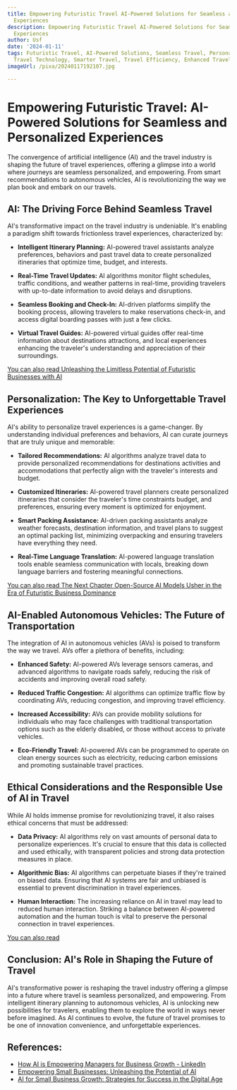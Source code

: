 ```yaml
---
title: Empowering Futuristic Travel AI-Powered Solutions for Seamless and Personalized
  Experiences
description: Empowering Futuristic Travel AI-Powered Solutions for Seamless and Personalized
  Experiences
author: Usf
date: '2024-01-11'
tags: Futuristic Travel, AI-Powered Solutions, Seamless Travel, Personalized Travel,
  Travel Technology, Smarter Travel, Travel Efficiency, Enhanced Travel Experience
imageUrl: /pixa/20240117192107.jpg

---
```

# Empowering Futuristic Travel: AI-Powered Solutions  for Seamless and Personalized Experiences

The convergence of  artificial intelligence (AI) and the travel industry is shaping the future of travel  experiences, offering a glimpse into a world  where journeys  are seamless personalized, and empowering. From smart recommendations to autonomous vehicles,  AI is revolutionizing the way we plan book and  embark on our travels.

## AI: The Driving Force Behind Seamless Travel

AI's transformative impact  on the travel industry is undeniable. It's enabling  a  paradigm shift towards frictionless travel experiences, characterized by:

- **Intelligent Itinerary Planning:** AI-powered travel assistants analyze preferences, behaviors and past travel data to create personalized itineraries that optimize time,  budget, and interests.

- **Real-Time Travel Updates:** AI algorithms monitor flight schedules, traffic conditions, and weather patterns in real-time, providing travelers with up-to-date information to avoid delays and disruptions.

- **Seamless Booking and Check-In:** AI-driven platforms simplify the booking process, allowing travelers to make reservations check-in, and access digital boarding passes with just a few clicks.

- **Virtual Travel Guides:** AI-powered virtual guides offer real-time information about destinations attractions, and local experiences enhancing the traveler's understanding and appreciation of their surroundings.

[You can also  read Unleashing  the Limitless Potential  of Futuristic Businesses with AI](Unleashing%20the%20Limitless%20Potential%20of%20Futuristic%20Businesses%20with%20AI)


## Personalization: The Key to Unforgettable Travel Experiences

AI's ability to personalize  travel experiences is a  game-changer. By understanding individual preferences and behaviors, AI  can curate  journeys that are  truly unique and memorable:

- **Tailored Recommendations:** AI algorithms analyze travel  data to provide personalized recommendations for destinations activities and  accommodations that perfectly align with the traveler's interests and budget.

-  **Customized Itineraries:** AI-powered  travel planners create  personalized  itineraries that consider  the traveler's time constraints budget, and preferences,  ensuring  every moment is optimized  for enjoyment.

- **Smart Packing Assistance:** AI-driven packing assistants analyze  weather forecasts, destination information, and travel  plans  to suggest an optimal packing list, minimizing overpacking and ensuring travelers have everything they need.

-  **Real-Time Language Translation:** AI-powered language translation tools enable seamless  communication with locals, breaking  down language barriers and fostering meaningful connections.

[You  can also read The Next Chapter Open-Source AI Models Usher in the Era of Futuristic Business Dominance](The%20Next%20Chapter%20Open-Source%20AI%20Models%20Usher%20in%20the%20Era%20of%20Futuristic%20Business%20Dominance)


##  AI-Enabled Autonomous Vehicles: The Future of Transportation

The integration of AI in autonomous vehicles (AVs) is poised to transform the way  we travel. AVs offer a plethora of benefits, including:

- **Enhanced Safety:** AI-powered  AVs leverage sensors cameras, and  advanced algorithms to navigate roads safely, reducing the risk of  accidents and improving overall road  safety.

- **Reduced  Traffic Congestion:** AI algorithms can optimize traffic flow by  coordinating AVs, reducing congestion, and improving travel efficiency.

- **Increased Accessibility:** AVs can provide mobility  solutions for individuals who may face challenges with traditional transportation options such as the elderly disabled,  or those without access to private vehicles.

- **Eco-Friendly Travel:** AI-powered AVs can be programmed to operate on clean energy sources  such as electricity, reducing carbon emissions and promoting sustainable travel  practices.

## Ethical  Considerations and the Responsible Use of  AI in Travel

While AI holds immense  promise  for revolutionizing travel, it also raises ethical concerns that must be addressed:

- **Data Privacy:** AI algorithms rely on vast amounts of personal data to personalize experiences. It's crucial to  ensure that this data is  collected and used ethically, with transparent policies and  strong data protection measures in place.

-  **Algorithmic Bias:** AI algorithms can perpetuate biases if they're trained on biased data. Ensuring that AI systems are fair and unbiased is essential to prevent discrimination in travel experiences.

- **Human Interaction:** The increasing reliance on AI in travel may lead to reduced human interaction. Striking a balance between AI-powered automation  and the  human touch  is vital to preserve the personal connection in travel experiences.

[You can  also read ]()


## Conclusion:  AI's Role in Shaping the Future of  Travel

AI's  transformative  power is reshaping the travel industry offering a glimpse into a future where travel is seamless personalized, and empowering. From intelligent itinerary planning to autonomous vehicles, AI  is unlocking new possibilities for travelers, enabling them to explore  the world in ways never before imagined. As AI continues to evolve, the future of travel promises to be one of innovation convenience, and unforgettable experiences.

## References:
- [How AI is Empowering Managers for Business Growth - LinkedIn](https://www.linkedin.com/pulse/how-ai-empowering-managers-business-growth-ahmed-saqib)
- [Empowering Small Businesses: Unleashing the Potential of AI](https://chat360.io/blog/transforming-small-businesses-with-ai-a-new-era-of-growth-and-efficiency/)
- [AI for Small Business Growth: Strategies for Success in the Digital Age](https://medium.com/@boundlessai/ai-for-small-business-growth-strategies-for-success-in-the-digital-age-cbe65b3c3a70)
